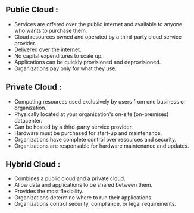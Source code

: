 ## Public Cloud : 
- Services are offered over the public internet and available to anyone who wants to purchase them.
- Cloud resources owned and operated by a third-party cloud service provider.
- Delivered over the internet.
- No capital expenditures to scale up.
- Applications can be quickly provisioned and deprovisioned.
- Organizations pay only for what they use.

## Private Cloud : 
- Computing resources used exclusively by users from one business or organization.
- Physically located at your organization's on-site (on-premises) datacenter.
- Can be hosted by a third-party service provider.
- Hardware must be purchased for start-up and maintenance.
- Organizations have complete control over resources and security.
- Organizations are responsable for hardware maintenance and updates.

## Hybrid Cloud : 
- Combines a public cloud and a private cloud.
- Allow data and applications to be shared between them.
- Provides the most flexibility.
- Organizations determine where to run their applications.
- Organizations control security, compliance, or legal requirements.

